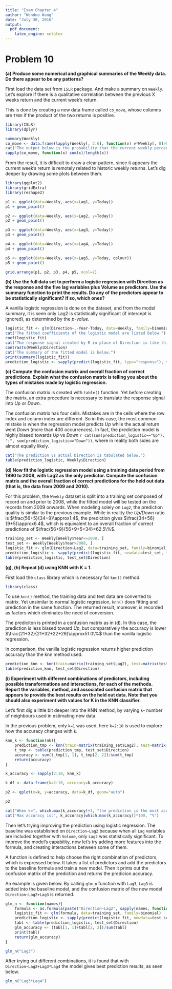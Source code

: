 ```yaml
---
title: "Exam Chapter 4"
author: "Wenduo Wang"
date: "July 30, 2016"
output: 
  pdf_document: 
    latex_engine: xelatex
---
```


# Problem 10

__(a) Produce some numerical and graphical summaries of the Weekly data. Do there appear to be any patterns?__

First load the data set from `ISLR` package. And make a summary on `Weekly`. Let's explore if there is a qualitative correlation between the previous X weeks return and the current week's return.

This is done by creating a new data frame called `co_move`, whose columns are `TRUE` if the product of the two returns is positive.

```r
library(ISLR)
library(dplyr)
```

```r
summary(Weekly)
co_move <- data.frame(lapply(Weekly[, 2:6], function(v) v*Weekly[, 8]>0))
cat("The output below is the probability that the current weekly percentage return is positive given that of the previous X weeks is also positive.")
sapply(co_move, function(x) sum(x)/length(x))
```

From the result, it is difficult to draw a clear pattern, since it appears the current week's return is remotely related to historic weekly returns. Let's dig deeper by drawing some plots between them.

```r
library(ggplot2)
library(gridExtra)
library(reshape2)
```

```r
p1 <- ggplot(data=Weekly, aes(x=Lag1, y=Today))
p1 + geom_point()

p2 <- ggplot(data=Weekly, aes(x=Lag2, y=Today))
p2 + geom_point()

p3 <- ggplot(data=Weekly, aes(x=Lag3, y=Today))
p3 + geom_point()

p4 <- ggplot(data=Weekly, aes(x=Lag4, y=Today))
p4 + geom_point()

p5 <- ggplot(data=Weekly, aes(x=Lag5, y=Today, colour))
p5 + geom_point()

grid.arrange(p1, p2, p3, p4, p5, ncol=2)
```

__(b) Use the full data set to perform a logistic regression with Direction as the response and the five lag variables plus Volume as predictors. Use the summary function to print the results. Do any of the predictors appear to be statistically significant? If so, which ones?__

A vanilla logistic regression is done on the dataset, and from the model summary, it is seen only Lag2 is statistically significant (if intercept is ignored), as determined by the _p-value_.

```r
logistic_fit <- glm(Direction~.-Year-Today, data=Weekly, family=binomial)
cat("The fitted coefficients of the logistic model are listed below.")
coef(logistic_fit)
cat("The response signal created by R in place of Direction is like this.")
contrasts(Weekly$Direction)
cat("The summary of the fitted model is below.")
print(summary(logistic_fit))
prediction_logistic <- sapply(predict(logistic_fit, type="response"), function(x) ifelse(x>0.5, "Up", "Down"))
```

__(c) Compute the confusion matrix and overall fraction of correct predictions. Explain what the confusion matrix is telling you about the types of mistakes made by logistic regression.__

The confusion matrix is created with `table()` function. Yet before creating the matrix, an extra procedure is necessary to translate the response signal into _Up_ or _Down_.

The confusion matrix has four cells. Mistakes are in the cells where the row index and column index are different. So in this case, the most common mistake is when the regression model predicts _Up_ while the actual return went _Down_ (more than 400 occurrences). In fact, the prediction model is highly biased towards _Up_ vs _Down_ `r cat(sum(prediction_logistic=="Up"), ":", sum(prediction_logistic=="Down"))`, where in reality both sides are almost equally likely.

```r
cat("The prediction vs actual Direction is tabulated below.")
table(prediction_logistic, Weekly$Direction)
```

__(d) Now fit the logistic regression model using a training data period from 1990 to 2008, with Lag2 as the only predictor. Compute the confusion matrix and the overall fraction of correct predictions for the held out data (that is, the data from 2009 and 2010).__

For this problem, the `Weekly` dataset is split into a training set composed of record on and prior to 2008, while the fitted model will be tested on the records from 2009 onwards.
When modeling solely on `Lag2`, the prediction quality is similar to the previous example. While in reality the _Up/Down_ ratio is $\frac{56+5}{34+9}\approx1.4$, the prediction gives $\frac{34+56}{9+5}\approx6.4$, which is equivalent to an overall fraction of correct predictions of $\frac{56+9}{56+9+5+34}=62.5\%$.

```r
training_set <- Weekly[Weekly$Year<=2008, ]
test_set <- Weekly[Weekly$Year>2008, ]
logistic_fit <- glm(Direction~Lag2, data=training_set, family=binomial)
prediction_logistic <- sapply(predict(logistic_fit, newdata=test_set, type="response"), function(x) ifelse(x>0.5, "Up", "Down"))
table(prediction_logistic, test_set$Direction)
```

__(g), (h) Repeat (d) using KNN with K = 1.__

First load the `class` library which is necessary for `knn()` method.

```r
library(class)
```

To use `knn()` method, the training data and test data are converted to matrix. Yet unsimilar to normal logistic regression, `knn()` does fitting and prediction in the same function. The returned result, moreover, is recorded as factors which eliminates the need of conversion.

The prediciton is printed in a confusion matrix as in (d). In this case, the prediction is less biased toward _Up_, but comparatively the accuracy is lower $\frac{21+32}{21+32+22+29}\approx51.0\%$ than the vanilla logistic regression.

In comparison, the vanilla logistic regression returns higher prediction accuracy than the knn method used.

```r
prediction_knn <- knn(train=matrix(training_set$Lag2), test=matrix(test_set$Lag2), cl=matrix(training_set$Direction), k=1)
table(prediction_knn, test_set$Direction)
```

__(i) Experiment with different combinations of predictors, including possible transformations and interactions, for each of the methods. Report the variables, method, and associated confusion matrix that appears to provide the best results on the held out data. Note that you should also experiment with values for K in the KNN classifier.__

Let's first dig a little bit deeper into the KNN method, by varying `k`- number of neighbours used in estimating new data.

In the previous problem, only `k=1` was used, here `k=2:10` is used to explore how the accuracy changes with `k`.

```r
knn_k <- function(nk){
    prediction_tmp <- knn(train=matrix(training_set$Lag2), test=matrix(test_set$Lag2), cl=matrix(training_set$Direction), k=nk)
    t_tmp <- table(prediction_tmp, test_set$Direction)
    accuracy <- sum(t_tmp[1, 1], t_tmp[2, 2])/sum(t_tmp)
    return(accuracy)
}

k_accuracy <- sapply(2:10, knn_k)

k_df <- data.frame(k=2:10, accuracy=k_accuracy)

p2 <- qplot(x=k, y=accuracy, data=k_df, geom="auto")

p2

cat("When k=", which.max(k_accuracy)+1, "the prediction is the most accurate.")
cat("Max accuracy is:", k_accuracy[which.max(k_accuracy)]*100, "%")
```

Then let's trying improving the prediction using logistic regression. The baseline was established on `Direction~Lag2` because when all `Lag` variables are included together with `Volume`, only `Lag2` was statistically significant. To improve the model's capability, now let's try adding more features into the formula, and creating interactions between some of them.

A function is defined to help choose the right combination of predictors, which is expressed below. It takes a list of predictors and add the predictors to the baseline formula and train a new model. Then it prints out the confusion matrix of the prediction and returns the predicion accuracy.

An example is given below. By calling `glm_n` function with `Lag3`, `Lag3` is added into the baseline model, and the confusion matrix of the new model `Direction~Lag2+Lag3` is returned.

```r
glm_n <- function(names){
    formula <- as.formula(paste("Direction~Lag2", sapply(names, function(s) paste("+", s))))
    logistic_fit <- glm(formula, data=training_set, family=binomial)
    prediction_logistic <- sapply(predict(logistic_fit, newdata=test_set, type="response"), function(x) ifelse(x>0.5, "Up", "Down"))
    tabl <- table(prediction_logistic, test_set$Direction)
    glm_accuracy <- (tabl[1, 1]+tabl[2, 2])/sum(tabl)
    print(tabl)
    return(glm_accuracy)
}

glm_n("Lag3")

```

After trying out different combinations, it is found that with `Direction~Lag2+Lag3*Lag4` the model gives best prediction results, as seen below.

```r
glm_n("Lag3*Lag4")
```
